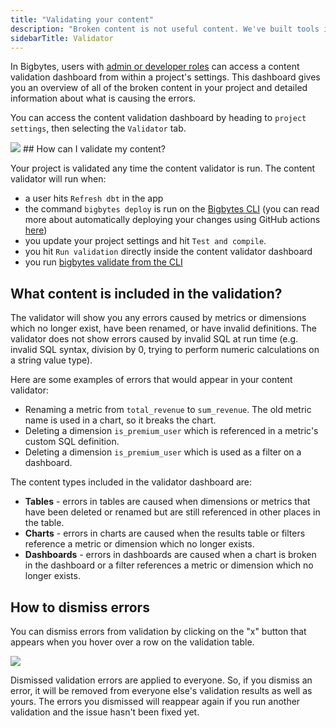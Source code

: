 ```yaml
---
title: "Validating your content"
description: "Broken content is not useful content. We've built tools in Bigbytes to help validate your content so you can keep it useful and we'll notify you when it isn't."
sidebarTitle: Validator
---
```


In Bigbytes, users with [admin or developer roles](/references/roles) can access a content validation dashboard from within a project's settings. This dashboard gives you an overview of all of the broken content in your project and detailed information about what is causing the errors.

You can access the content validation dashboard by heading to `project settings`, then selecting the `Validator` tab.

<Frame>
  <img src="/images/references/validate-dashboard-543aa7ad7bd9b8fc381bc90298fde694.jpg"/>
</Frame>
## How can I validate my content?

Your project is validated any time the content validator is run. The content validator will run when:

* a user hits `Refresh dbt` in the app
* the command `bigbytes deploy` is run on the [Bigbytes CLI](/guides/cli/intro) (you can read more about automatically deploying your changes using GitHub actions [here](guides/cli/how-to-use-bigbytes-deploy#automatically-deploy-your-changes-to-bigbytes-using-a-github-action))
* you update your project settings and hit `Test and compile`.
* you hit `Run validation` directly inside the content validator dashboard
* you run [bigbytes validate from the CLI](/guides/cli/how-to-use-bigbytes-validate)

## What content is included in the validation?

The validator will show you any errors caused by metrics or dimensions which no longer exist, have been renamed, or have invalid definitions. The validator does not show errors caused by invalid SQL at run time (e.g. invalid SQL syntax, division by 0, trying to perform numeric calculations on a string value type).

Here are some examples of errors that would appear in your content validator:

* Renaming a metric from `total_revenue` to `sum_revenue`. The old metric name is used in a chart, so it breaks the chart.
* Deleting a dimension `is_premium_user` which is referenced in a metric's custom SQL definition.
* Deleting a dimension `is_premium_user` which is used as a filter on a dashboard.

The content types included in the validator dashboard are:

* **Tables** \- errors in tables are caused when dimensions or metrics that have been deleted or renamed but are still referenced in other places in the table.
* **Charts** \- errors in charts are caused when the results table or filters reference a metric or dimension which no longer exists.
* **Dashboards** \- errors in dashboards are caused when a chart is broken in the dashboard or a filter references a metric or dimension which no longer exists.

## How to dismiss errors

You can dismiss errors from validation by clicking on the "x" button that appears when you hover over a row on the validation table.

<Frame>
  <img src="/images/references/dismiss-errors-95dc0e9cb3473dfaa350a2e64c228f89.png"/>
</Frame>

Dismissed validation errors are applied to everyone. So, if you dismiss an error, it will be removed from everyone else's validation results as well as yours. The errors you dismissed will reappear again if you run another validation and the issue hasn't been fixed yet.
